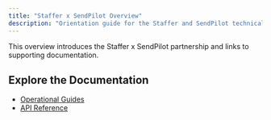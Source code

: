 ```yaml
---
title: "Staffer x SendPilot Overview"
description: "Orientation guide for the Staffer and SendPilot technical partnership"
---
```


This overview introduces the Staffer x SendPilot partnership and links to supporting documentation.

## Explore the Documentation

- [Operational Guides](operations/rate-limits)
- [API Reference](/api)
